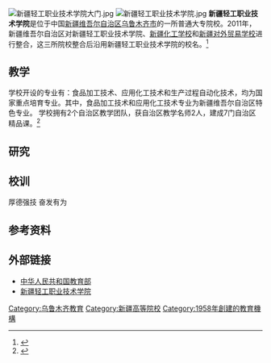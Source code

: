 {{infobox University
| name= 新疆轻工职业技术学院<br>Xinjiang Institute of Light Industry Technology
| SealImage = 
| Motto = 厚德强技  奋发有为
| Established = 1958
| Type = 普通大专院校
| President = 
| Location = {{CHN}}[[新疆维吾尔自治区|新疆维吾尔自治区]][[乌鲁木齐|乌鲁木齐]]米东区米东南路西四巷259号
| Student = 10000余人
| Faculty = 692
| Campus = 市区
| Website = http://www.xjqg.edu.cn
}}
[[File:新疆轻工职业技术学院大门.jpg|thumb]]
[[File:新疆轻工职业技术学院.jpg|thumb]]
'''新疆轻工职业技术学院'''是位于中国[[新疆维吾尔自治区|新疆维吾尔自治区]][[乌鲁木齐市|乌鲁木齐市]]的一所普通大专院校。2011年，新疆维吾尔自治区对新疆轻工职业技术学院、[[新疆化工学校|新疆化工学校]]和[[新疆对外贸易学校|新疆对外贸易学校]]进行整合，这三所院校整合后沿用新疆轻工职业技术学院的校名。<ref>{{cite journal |publisher=亚心网 |date=2013年12月10日 |title=高等教育资源整合为新疆发展提供人才支撑 |url=http://news.iyaxin.com/content/2013-12/10/content_4329827.htm |journal= |author= |access-date=2014年1月6日 |archive-url=https://web.archive.org/web/20140106203304/http://news.iyaxin.com/content/2013-12/10/content_4329827.htm |archive-date=2014年1月6日 |dead-url=yes }}</ref>

==教学==
学校开设的专业有：食品加工技术、应用化工技术和生产过程自动化技术，均为国家重点培育专业。其中，食品加工技术和应用化工技术专业为新疆维吾尔自治区特色专业。
学校拥有2个自治区教学团队，获自治区教学名师2人，建成7门自治区精品课。<ref>{{cite web|title=学院概况-新疆轻工职业技术学院|url=http://www.xjqg.edu.cn/xjqgxy/sub_situation.asp|deadurl=yes|archiveurl=https://web.archive.org/web/20140106194755/http://www.xjqg.edu.cn/xjqgxy/sub_situation.asp|archivedate=2014年1月6日|df=}}</ref>

==研究==

==校训==
厚德强技  奋发有为

==参考资料==
{{reflist}}

==外部链接==
* [https://web.archive.org/web/20101007210220/http://www.moe.edu.cn/english/ 中华人民共和国教育部]
* [http://www.xjqg.edu.cn 新疆轻工职业技术学院] {{Wayback|url=http://www.xjqg.edu.cn/ |date=20201022152238 }}

{{新疆高等院校}}

{{coord missing|Xinjiang}}

[[Category:乌鲁木齐教育|Category:乌鲁木齐教育]]
[[Category:新疆高等院校|Category:新疆高等院校]]
[[Category:1958年創建的教育機構|Category:1958年創建的教育機構]]